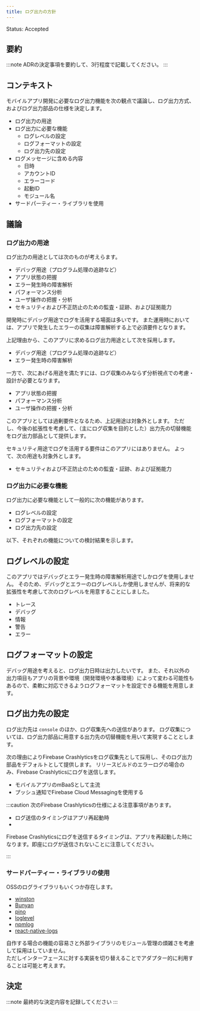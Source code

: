 ```yaml
---
title: ログ出力の方針
---
```


Status: Accepted

<!--
Proposed: 提案中
Accepted: 採用
Rejected: 却下
Superseded: 廃止
-->

## 要約

:::note
ADRの決定事項を要約して、3行程度で記載してください。
:::

## コンテキスト

モバイルアプリ開発に必要なログ出力機能を次の観点で議論し、ログ出力方式、およびログ出力部品の仕様を決定します。

- ログ出力の用途
- ログ出力に必要な機能
  - ログレベルの設定
  - ログフォーマットの設定
  - ログ出力先の設定
- ログメッセージに含める内容
  - 日時
  - アカウントID
  - エラーコード
  - 起動ID
  - モジュール名
- サードパーティー・ライブラリを使用

## 議論

### ログ出力の用途

ログ出力の用途としては次のものが考えらます。

- デバッグ用途（プログラム処理の追跡など）
- アプリ状態の把握
- エラー発生時の障害解析
- パフォーマンス分析
- ユーザ操作の把握・分析
- セキュリティおよび不正防止のための監査・証跡、および証拠能力

開発時にデバッグ用途でログを活用する場面は多いです。
また運用時においては、アプリで発生したエラーの収集は障害解析する上で必須要件となります。

上記理由から、このアプリに求めるログ出力用途として次を採用します。

- デバッグ用途（プログラム処理の追跡など）
- エラー発生時の障害解析

一方で、次にあげる用途を満たすには、ログ収集のみならず分析視点での考慮・設計が必要となります。

- アプリ状態の把握
- パフォーマンス分析
- ユーザ操作の把握・分析

このアプリとしては過剰要件となるため、上記用途は対象外とします。
ただし、今後の拡張性を考慮して、（主にログ収集を目的とした）出力先の切替機能をログ出力部品として提供します。

セキュリティ用途でログを活用する要件はこのアプリにはありません。
よって、次の用途も対象外とします。

- セキュリティおよび不正防止のための監査・証跡、および証拠能力

### ログ出力に必要な機能

ログ出力に必要な機能として一般的に次の機能があります。

- ログレベルの設定
- ログフォーマットの設定
- ログ出力先の設定

以下、それぞれの機能についての検討結果を示します。

## ログレベルの設定

このアプリではデバッグとエラー発生時の障害解析用途でしかログを使用しません。
そのため、デバッグとエラーのログレベルしか使用しませんが、将来的な拡張性を考慮して次のログレベルを用意することにしました。

- トレース
- デバッグ
- 情報
- 警告
- エラー

## ログフォーマットの設定

デバッグ用途を考えると、ログ出力日時は出力したいです。
また、それ以外の出力項目もアプリの背景や環境（開発環境や本番環境）によって変わる可能性もあるので、柔軟に対応できるようログフォーマットを設定できる機能を用意します。

## ログ出力先の設定

ログ出力先は `console` のほか、ログ収集先への送信があります。
ログ収集については、ログ出力部品に用意する出力先の切替機能を用いて実現することとします。

次の理由によりFirebase Crashlyticsをログ収集先として採用し、そのログ出力部品をデフォルトとして提供します。
リリースビルドのエラーログの場合のみ、Firebase Crashlyticsにログを送信します。

- モバイルアプリのmBaaSとして主流
- プッシュ通知でFirebase Cloud Messagingを使用する

:::caution
次のFirebase Crashlyticsの仕様による注意事項があります。

- ログ送信のタイミングはアプリ再起動時
- 

Firebase Crashlyticsにログを送信するタイミングは、アプリを再起動した時になります。即座にログが送信されないことに注意してください。

:::

### サードパーティー・ライブラリの使用

OSSのログライブラリもいくつか存在します。

- [winston](https://github.com/winstonjs/winston)
- [Bunyan](https://github.com/trentm/node-bunyan)
- [pino](https://github.com/pinojs/pino)
- [loglevel](https://github.com/pimterry/loglevel)
- [npmlog](https://github.com/npm/npmlog)
- [react-native-logs](https://github.com/onubo/react-native-logs)

自作する場合の機能の容易さと外部ライブラリのモジュール管理の煩雑さを考慮して採用はしていません。  
ただしインターフェースに対する実装を切り替えることでアダプター的に利用することは可能と考えます。


## 決定

:::note
最終的な決定内容を記録してください
:::
